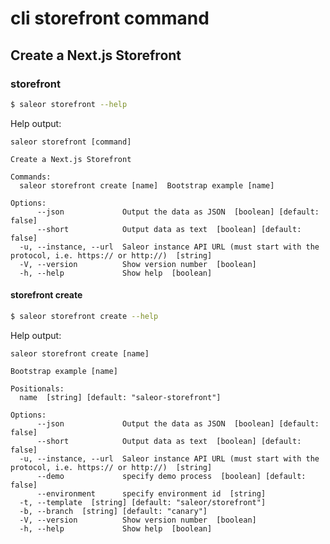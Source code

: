 # cli storefront command

## Create a Next.js Storefront

### storefront

```sh
$ saleor storefront --help
```

Help output:

```
saleor storefront [command]

Create a Next.js Storefront

Commands:
  saleor storefront create [name]  Bootstrap example [name]

Options:
      --json             Output the data as JSON  [boolean] [default: false]
      --short            Output data as text  [boolean] [default: false]
  -u, --instance, --url  Saleor instance API URL (must start with the protocol, i.e. https:// or http://)  [string]
  -V, --version          Show version number  [boolean]
  -h, --help             Show help  [boolean]
```

#### storefront create

```sh
$ saleor storefront create --help
```

Help output:

```
saleor storefront create [name]

Bootstrap example [name]

Positionals:
  name  [string] [default: "saleor-storefront"]

Options:
      --json             Output the data as JSON  [boolean] [default: false]
      --short            Output data as text  [boolean] [default: false]
  -u, --instance, --url  Saleor instance API URL (must start with the protocol, i.e. https:// or http://)  [string]
      --demo             specify demo process  [boolean] [default: false]
      --environment      specify environment id  [string]
  -t, --template  [string] [default: "saleor/storefront"]
  -b, --branch  [string] [default: "canary"]
  -V, --version          Show version number  [boolean]
  -h, --help             Show help  [boolean]
```
